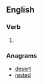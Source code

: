 ==English==

===Verb===
{{head|en|verb form}}

# {{en-third-person singular of|deter}}

===Anagrams===
* [[desert#English|desert]]
* [[rested#English|rested]]
